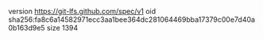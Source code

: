version https://git-lfs.github.com/spec/v1
oid sha256:fa8c6a14582971ecc3aa1bee364dc281064469bba17379c00e7d40a0b163d9e5
size 1394
